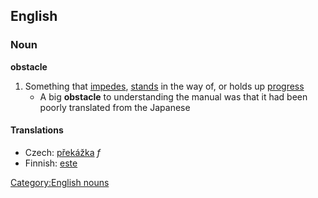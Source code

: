 ==English==
===Noun===
'''obstacle'''
#Something that [[impede]]s, [[stand]]s in the way of, or holds up [[progress]]
#* A big '''obstacle''' to understanding the manual was that it had been poorly translated from the Japanese
[[Category:English nouns]]
====Translations====

*Czech: [[překážka]] ''f''
*Finnish: [[este]]